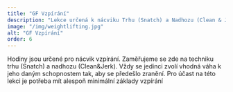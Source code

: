 ```yaml
---
title: "GF Vzpírání"
description: "Lekce určená k nácviku Trhu (Snatch) a Nadhozu (Clean & Jerk)"
image: "/img/weightlifting.jpg"
alt: "GF Vzpírání"
order: 6
---
```


Hodiny jsou určené pro nácvik vzpírání. Zaměřujeme se zde na techniku trhu (Snatch) a nadhozu (Clean&Jerk). Vždy se jedinci zvolí vhodná váha k jeho daným schopnostem tak, aby se předešlo zranění. Pro účast na této lekci je potřeba mít alespoň minimální základy vzpírání
